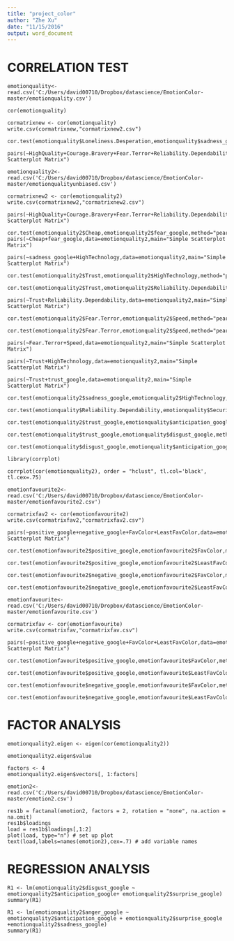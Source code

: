 ```yaml
---
title: "project_color"
author: "Zhe Xu"
date: "11/15/2016"
output: word_document
---
```


#  CORRELATION TEST 
  
    emotionquality<-read.csv('C:/Users/david00710/Dropbox/datascience/EmotionColor-master/emotionquality.csv')
  
    cor(emotionquality)
    
    cormatrixnew <- cor(emotionquality)
    write.csv(cormatrixnew,"cormatrixnew2.csv")
  
    cor.test(emotionquality$Loneliness.Desperation,emotionquality$sadness_google,method="pearson")
    
    pairs(~HighQuality+Courage.Bravery+Fear.Terror+Reliability.Dependability+Fun+Speed+Trust+HighTechnology+Disease.HealthProblems+Loneliness.Desperation+Cheap+joy_google+anticipation_google+trust_google+fear_google+disgust_google+anger_google+sadness_google,data=emotionquality,main="Simple Scatterplot Matrix")
        
    emotionquality2<-read.csv('C:/Users/david00710/Dropbox/datascience/EmotionColor-master/emotionqualityunbiased.csv')
   
    cormatrixnew2 <- cor(emotionquality2)
    write.csv(cormatrixnew2,"cormatrixnew2.csv")
  
    pairs(~HighQuality+Courage.Bravery+Fear.Terror+Reliability.Dependability+Fun+Speed+Trust+HighTechnology+Disease.HealthProblems+Loneliness.Desperation+Cheap+joy_google+anticipation_google+trust_google+fear_google+disgust_google+anger_google+sadness_google,data=emotionquality2,main="Simple Scatterplot Matrix")
  
    cor.test(emotionquality2$Cheap,emotionquality2$fear_google,method="pearson")
    pairs(~Cheap+fear_google,data=emotionquality2,main="Simple Scatterplot Matrix")
  
    pairs(~sadness_google+HighTechnology,data=emotionquality2,main="Simple Scatterplot Matrix")
  
    cor.test(emotionquality2$Trust,emotionquality2$HighTechnology,method="pearson")                            
  
    cor.test(emotionquality2$Trust,emotionquality2$Reliability.Dependability,method="pearson")
   
    pairs(~Trust+Reliability.Dependability,data=emotionquality2,main="Simple Scatterplot Matrix")
  
    cor.test(emotionquality2$Fear.Terror,emotionquality2$Speed,method="pearson")
  
    cor.test(emotionquality2$Fear.Terror,emotionquality2$Speed,method="pearson")                        
  
    pairs(~Fear.Terror+Speed,data=emotionquality2,main="Simple Scatterplot Matrix")
  
    pairs(~Trust+HighTechnology,data=emotionquality2,main="Simple Scatterplot Matrix")
  
    pairs(~Trust+trust_google,data=emotionquality2,main="Simple Scatterplot Matrix")
  
    cor.test(emotionquality2$sadness_google,emotionquality2$HighTechnology,method="pearson")      
  
    cor.test(emotionquality$Reliability.Dependability,emotionquality$Security,method="pearson") 
  
    cor.test(emotionquality2$trust_google,emotionquality$anticipation_google,method="pearson")  
  
    cor.test(emotionquality$trust_google,emotionquality$disgust_google,method="pearson")  
  
    cor.test(emotionquality$disgust_google,emotionquality$anticipation_google,method="pearson")    
   
    library(corrplot)
  
    corrplot(cor(emotionquality2), order = "hclust", tl.col='black', tl.cex=.75)
 
    emotionfavourite2<-read.csv('C:/Users/david00710/Dropbox/datascience/EmotionColor-master/emotionfavourite2.csv')
  
    cormatrixfav2 <- cor(emotionfavourite2)
    write.csv(cormatrixfav2,"cormatrixfav2.csv")
    
    pairs(~positive_google+negative_google+FavColor+LeastFavColor,data=emotionfavourite2,main="Simple Scatterplot Matrix")
        
    cor.test(emotionfavourite2$positive_google,emotionfavourite2$FavColor,method="pearson")   
  
    cor.test(emotionfavourite2$positive_google,emotionfavourite2$LeastFavColor,method="pearson")  
  
    cor.test(emotionfavourite2$negative_google,emotionfavourite2$FavColor,method="pearson")   
  
    cor.test(emotionfavourite2$negative_google,emotionfavourite2$LeastFavColor,method="pearson")
    
    emotionfavourite<-read.csv('C:/Users/david00710/Dropbox/datascience/EmotionColor-master/emotionfavourite.csv')
  
    cormatrixfav <- cor(emotionfavourite)
    write.csv(cormatrixfav,"cormatrixfav.csv")
    
    pairs(~positive_google+negative_google+FavColor+LeastFavColor,data=emotionfavourite,main="Simple Scatterplot Matrix")

    cor.test(emotionfavourite$positive_google,emotionfavourite$FavColor,method="pearson")   
  
    cor.test(emotionfavourite$positive_google,emotionfavourite$LeastFavColor,method="pearson")  
  
    cor.test(emotionfavourite$negative_google,emotionfavourite$FavColor,method="pearson")   
  
    cor.test(emotionfavourite$negative_google,emotionfavourite$LeastFavColor,method="pearson")
  

  
# FACTOR ANALYSIS
    
    emotionquality2.eigen <- eigen(cor(emotionquality2))    
  
    emotionquality2.eigen$value    
  
    factors <- 4
    emotionquality2.eigen$vectors[, 1:factors]      
  
    emotion2<-read.csv('C:/Users/david00710/Dropbox/datascience/EmotionColor-master/emotion2.csv')
  
    res1b = factanal(emotion2, factors = 2, rotation = "none", na.action = na.omit)
    res1b$loadings
    load = res1b$loadings[,1:2]
    plot(load, type="n") # set up plot 
    text(load,labels=names(emotion2),cex=.7) # add variable names
  
# REGRESSION ANALYSIS 
    
    R1 <- lm(emotionquality2$disgust_google ~ emotionquality2$anticipation_google+ emotionquality2$surprise_google)
    summary(R1)
  
    R1 <- lm(emotionquality2$anger_google ~ emotionquality2$anticipation_google + emotionquality2$surprise_google +emotionquality2$sadness_google)
    summary(R1)
  
  
  
  
  
  
  
  
  
  
